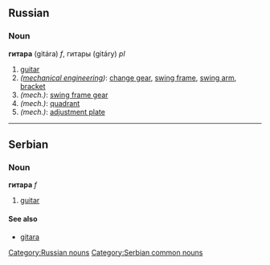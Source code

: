==Russian==
[[Category:Russian nouns]]
===Noun===
'''гитара''' (gitára) ''f'', гитары (gitáry) ''pl''

#[[guitar]]
#''([[mechanical engineering]])'': [[change gear]], [[swing frame]], [[swing arm]], [[bracket]]
#''(mech.)'': [[swing frame gear]]
#''(mech.)'': [[quadrant]]
#''(mech.)'': [[adjustment plate]]


----

==Serbian==
===Noun===
'''гитара''' ''f''
#[[guitar]]
====See also====
*[[gitara]]
[[Category:Serbian common nouns]]